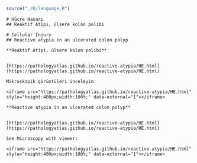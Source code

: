 ```r

source("./R/language.R")

```

```asis
# Hücre Hasarı
## Reaktif Atipi, ülsere kolon polibi

```

```asis
# Cellular Injury
## Reactive atypia in an ulcerated colon polyp

```

```asis

**Reaktif Atipi, ülsere kolon polibi**


[https://pathologyatlas.github.io/reactive-atypia/HE.html](https://pathologyatlas.github.io/reactive-atypia/HE.html)

Mikroskopik görüntüleri inceleyin:

<iframe src="https://pathologyatlas.github.io/reactive-atypia/HE.html" style="height:400px;width:100%;" data-external="1"></iframe>

```

```asis

**Reactive atypia in an ulcerated colon polyp**


[https://pathologyatlas.github.io/reactive-atypia/HE.html](https://pathologyatlas.github.io/reactive-atypia/HE.html)

See Microscopy with viewer: 

<iframe src="https://pathologyatlas.github.io/reactive-atypia/HE.html" style="height:400px;width:100%;" data-external="1"></iframe>

```
